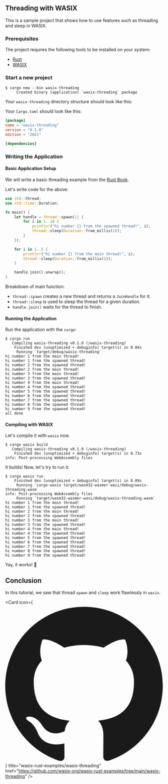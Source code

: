 ## Threading with WASIX

This is a sample project that shows how to use features such as threading and sleep in WASIX.

### Prerequisites

The project requires the following tools to be installed on your system:

- [Rust](https://www.rust-lang.org/tools/install)
- [WASIX](/docs/language-guide/rust/installation)


<Steps>

### Start a new project

```shell
$ cargo new --bin wasix-threading
     Created binary (application) `wasix-threading` package
```

Your `wasix-threading` directory structure should look like this:

<FileTree>
  <FileTree.Folder name="wasix-threading" defaultOpen>
    <FileTree.Folder name="src" defaultOpen>
      <FileTree.File name="main.rs" />
    </FileTree.Folder>
    <FileTree.File name=".gitignore" />
    <FileTree.File name="Cargo.toml" />
  </FileTree.Folder>
</FileTree>

Your `Cargo.toml` should look like this:

```toml copy filename="Cargo.toml"
[package]
name = "wasix-threading"
version = "0.1.0"
edition = "2021"

[dependencies]
```

### Writing the Application

#### Basic Application Setup

We will write a basic threading example from the [Rust Book](https://doc.rust-lang.org/book/ch16-01-threads.html).

Let's write code for the above:

```rust copy filename="src/main.rs"
use std::thread;
use std::time::Duration;

fn main() {
    let handle = thread::spawn(|| {
        for i in 1..10 {
            println!("hi number {} from the spawned thread!", i);
            thread::sleep(Duration::from_millis(1));
        }
    });

    for i in 1..5 {
        println!("hi number {} from the main thread!", i);
        thread::sleep(Duration::from_millis(1));
    }

    handle.join().unwrap();
}
```

Breakdown of main function:

- `thread::spawn` creates a new thread and returns a `JoinHandle` for it.
- `thread::sleep` is used to sleep the thread for a given duration.
- `handle.join()` waits for the thread to finish.

#### Running the Application

Run the application with the `cargo`:

```shell
$ cargo run
   Compiling wasix-threading v0.1.0 (/wasix-threading)
    Finished dev [unoptimized + debuginfo] target(s) in 0.04s
     Running `target/debug/wasix-threading`
hi number 1 from the main thread!
hi number 1 from the spawned thread!
hi number 2 from the spawned thread!
hi number 2 from the main thread!
hi number 3 from the main thread!
hi number 3 from the spawned thread!
hi number 4 from the main thread!
hi number 4 from the spawned thread!
hi number 5 from the spawned thread!
hi number 6 from the spawned thread!
hi number 7 from the spawned thread!
hi number 8 from the spawned thread!
hi number 9 from the spawned thread!
all done
```

#### Compiling with WASIX

Let's compile it with `wasix` now.

```shell
$ cargo wasix build
   Compiling wasix-threading v0.1.0 (/wasix-threading)
    Finished dev [unoptimized + debuginfo] target(s) in 0.73s
info: Post-processing WebAssembly files
```

It builds! Now, let's try to run it:

```shell
$ cargo wasix run
    Finished dev [unoptimized + debuginfo] target(s) in 0.09s
     Running `cargo-wasix target/wasm32-wasmer-wasi/debug/wasix-threading.wasm`
info: Post-processing WebAssembly files
     Running `target/wasm32-wasmer-wasi/debug/wasix-threading.wasm`
hi number 1 from the main thread!
hi number 1 from the spawned thread!
hi number 2 from the main thread!
hi number 2 from the spawned thread!
hi number 3 from the main thread!
hi number 3 from the spawned thread!
hi number 4 from the main thread!
hi number 4 from the spawned thread!
hi number 5 from the spawned thread!
hi number 6 from the spawned thread!
hi number 7 from the spawned thread!
hi number 8 from the spawned thread!
hi number 9 from the spawned thread!
```

Yay, it works! 🎉

</Steps>

## Conclusion

In this tutorial, we saw that thread `spawn` and `sleep` work flawlessly in `wasix`.


<Card
  icon={
    <svg viewBox="0 0 24 24" className=" transform scale-[120%] mr-2">
      <path
        fill="currentColor"
        d="M12 .297c-6.63 0-12 5.373-12 12 0 5.303 3.438 9.8 8.205 11.385.6.113.82-.258.82-.577 0-.285-.01-1.04-.015-2.04-3.338.724-4.042-1.61-4.042-1.61C4.422 18.07 3.633 17.7 3.633 17.7c-1.087-.744.084-.729.084-.729 1.205.084 1.838 1.236 1.838 1.236 1.07 1.835 2.809 1.305 3.495.998.108-.776.417-1.305.76-1.605-2.665-.3-5.466-1.332-5.466-5.93 0-1.31.465-2.38 1.235-3.22-.135-.303-.54-1.523.105-3.176 0 0 1.005-.322 3.3 1.23.96-.267 1.98-.399 3-.405 1.02.006 2.04.138 3 .405 2.28-1.552 3.285-1.23 3.285-1.23.645 1.653.24 2.873.12 3.176.765.84 1.23 1.91 1.23 3.22 0 4.61-2.805 5.625-5.475 5.92.42.36.81 1.096.81 2.22 0 1.606-.015 2.896-.015 3.286 0 .315.21.69.825.57C20.565 22.092 24 17.592 24 12.297c0-6.627-5.373-12-12-12"
      />
    </svg>
  }
  title="wasix-rust-examples/wasix-threading"
  href="https://github.com/wasix-org/wasix-rust-examples/tree/main/wasix-threading"
/>
